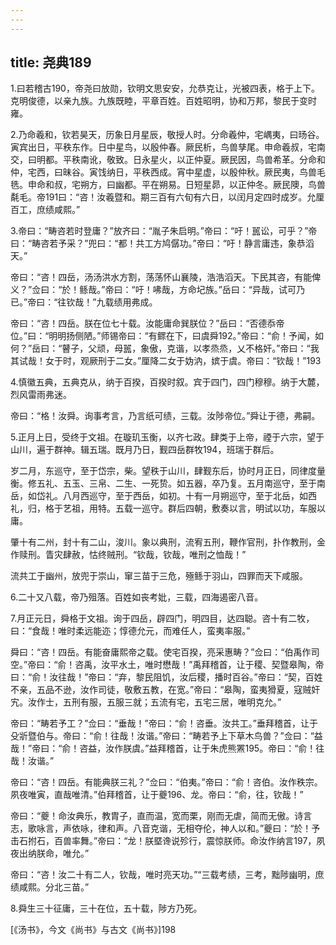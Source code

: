 ```yaml
---
---
---
```

title: 尧典189
---




1.曰若稽古190，帝尧曰放勋，钦明文思安安，允恭克让，光被四表，格于上下。克明俊德，以亲九族。九族既睦，平章百姓。百姓昭明，协和万邦，黎民于变时雍。

2.乃命羲和，钦若昊天，历象日月星辰，敬授人时。分命羲仲，宅嵎夷，曰旸谷。寅宾出日，平秩东作。日中星鸟，以殷仲春。厥民析，鸟兽孳尾。申命羲叔，宅南交，曰明都。平秩南讹，敬致。日永星火，以正仲夏。厥民因，鸟兽希革。分命和仲，宅西，曰昧谷。寅饯纳日，平秩西成。宵中星虚，以殷仲秋。厥民夷，鸟兽毛毨。申命和叔，宅朔方，曰幽都。平在朔易。日短星昴，以正仲冬。厥民隩，鸟兽氄毛。帝191曰：“咨！汝羲暨和。期三百有六旬有六日，以闰月定四时成岁。允厘百工，庶绩咸熙。”

3.帝曰：“畴咨若时登庸？”放齐曰：“胤子朱启明。”帝曰：“吁！嚚讼，可乎？”帝曰：“畴咨若予采？”兜曰：“都！共工方鸠僝功。”帝曰：“吁！静言庸违，象恭滔天。”

帝曰：“咨！四岳，汤汤洪水方割，荡荡怀山襄陵，浩浩滔天。下民其咨，有能俾义？”佥曰：“於！鲧哉。”帝曰：“吁！咈哉，方命圮族。”岳曰：“异哉，试可乃已。”帝曰：“往钦哉！”九载绩用弗成。

帝曰：“咨！四岳。朕在位七十载。汝能庸命巽朕位？”岳曰：“否德忝帝位。”曰：“明明扬侧陋。”师锡帝曰：“有鳏在下，曰虞舜192。”帝曰：“俞！予闻，如何？”岳曰：“瞽子，父顽，母嚚，象傲，克谐，以孝烝烝，乂不格奸。”帝曰：“我其试哉！女于时，观厥刑于二女。”厘降二女于妫汭，嫔于虞。帝曰：“钦哉！”193

4.慎徽五典，五典克从，纳于百揆，百揆时叙。宾于四门，四门穆穆。纳于大麓，烈风雷雨弗迷。

帝曰：“格！汝舜。询事考言，乃言纸可绩，三载。汝陟帝位。”舜让于德，弗嗣。

5.正月上日，受终于文祖。在璇玑玉衡，以齐七政。肆类于上帝，禋于六宗，望于山川，遍于群神。辑五瑞。既月乃日，觐四岳群牧194，班瑞于群后。

岁二月，东巡守，至于岱宗，柴。望秩于山川，肆觐东后，协时月正日，同律度量衡。修五礼、五玉、三帛、二生、一死贽。如五器，卒乃复。五月南巡守，至于南岳，如岱礼。八月西巡守，至于西岳，如初。十有一月朔巡守，至于北岳，如西礼，归，格于艺祖，用特。五载一巡守。群后四朝，敷奏以言，明试以功，车服以庸。

肇十有二州，封十有二山，浚川。象以典刑，流宥五刑，鞭作官刑，扑作教刑，金作赎刑。眚灾肆赦，怙终贼刑。“钦哉，钦哉，唯刑之恤哉！”

流共工于幽州，放兜于崇山，窜三苗于三危，殛鲧于羽山，四罪而天下咸服。

6.二十又八载，帝乃殂落。百姓如丧考妣，三载，四海遏密八音。

7.月正元日，舜格于文祖。询于四岳，辟四门，明四目，达四聪。咨十有二牧，曰：“食哉！唯时柔远能迩；惇德允元，而难任人，蛮夷率服。”

舜曰：“咨！四岳。有能奋庸熙帝之载。使宅百揆，亮采惠畴？”佥曰：“伯禹作司空。”帝曰：“俞！咨禹，汝平水土，唯时懋哉！”禹拜稽首，让于稷、契暨皋陶，帝曰：“俞！汝往哉！”帝曰：“弃，黎民阻饥，汝后稷，播时百谷。”帝曰：“契，百姓不亲，五品不逊，汝作司徒，敬敷五教，在宽。”帝曰：“皋陶，蛮夷猾夏，寇贼奸宄。汝作士，五刑有服，五服三就；五流有宅，五宅三居，唯明克允。”

帝曰：“畴若予工？”佥曰：“垂哉！”帝曰：“俞！咨垂。汝共工。”垂拜稽首，让于殳斨暨伯与。帝曰：“俞！往哉！汝谐。”帝曰：“畴若予上下草木鸟兽？”佥曰：“益哉！”帝曰：“俞！咨益，汝作朕虞。”益拜稽首，让于朱虎熊罴195。帝曰：“俞！往哉！汝谐。”

帝曰：“咨！四岳。有能典朕三礼？”佥曰：“伯夷。”帝曰：“俞！咨伯。汝作秩宗。夙夜唯寅，直哉唯清。”伯拜稽首，让于夔196、龙。帝曰：“俞，往，钦哉！”

帝曰：“夔！命汝典乐，教胄子，直而温，宽而栗，刚而无虐，简而无傲。诗言志，歌咏言，声依咏，律和声。八音克谐，无相夺伦，神人以和。”夔曰：“於！予击石拊石，百兽率舞。”帝曰：“龙！朕塈谗说殄行，震惊朕师。命汝作纳言197，夙夜出纳朕命，唯允。”

帝曰：“咨！汝二十有二人，钦哉，唯时亮天功。”“三载考绩，三考，黜陟幽明，庶绩咸熙。分北三苗。”

8.舜生三十征庸，三十在位，五十载，陟方乃死。

[《汤书》，今文《尚书》与古文《尚书》]198